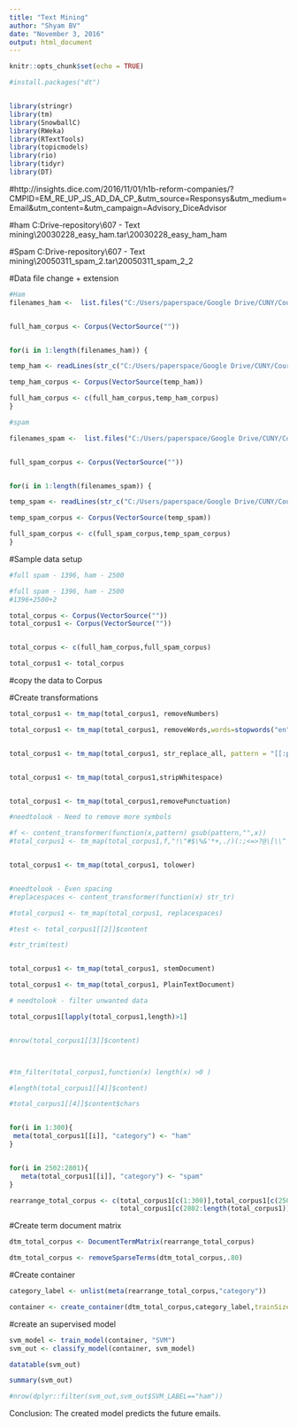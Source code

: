 ```yaml
---
title: "Text Mining"
author: "Shyam BV"
date: "November 3, 2016"
output: html_document
---
```


```r
knitr::opts_chunk$set(echo = TRUE)

#install.packages("dt")


library(stringr)
library(tm)
library(SnowballC)
library(RWeka)
library(RTextTools)
library(topicmodels)
library(rio)
library(tidyr)
library(DT)
```

#http://insights.dice.com/2016/11/01/h1b-reform-companies/?CMPID=EM_RE_UP_JS_AD_DA_CP_&utm_source=Responsys&utm_medium=Email&utm_content=&utm_campaign=Advisory_DiceAdvisor


#ham
C:\Users\paperspace\Google Drive\CUNY\Courses\CUNY-repository\607\Week 10 - Text mining\Data\20030228_easy_ham.tar\20030228_easy_ham\easy_ham

#Spam
C:\Users\paperspace\Google Drive\CUNY\Courses\CUNY-repository\607\Week 10 - Text mining\Data\20050311_spam_2.tar\20050311_spam_2\spam_2

#Data file change + extension

```r

#Ham
filenames_ham <-  list.files("C:/Users/paperspace/Google Drive/CUNY/Courses/CUNY-repository/607/Week 10 - Text mining/Data/20030228_easy_ham.tar/20030228_easy_ham/easy_ham/")


full_ham_corpus <- Corpus(VectorSource(""))


for(i in 1:length(filenames_ham)) {

temp_ham <- readLines(str_c("C:/Users/paperspace/Google Drive/CUNY/Courses/CUNY-repository/607/Week 10 - Text mining/Data/20030228_easy_ham.tar/20030228_easy_ham/easy_ham/",filenames_ham[i])) %>% str_c(collapse = "")

temp_ham_corpus <- Corpus(VectorSource(temp_ham))

full_ham_corpus <- c(full_ham_corpus,temp_ham_corpus)
}

#spam

filenames_spam <-  list.files("C:/Users/paperspace/Google Drive/CUNY/Courses/CUNY-repository/607/Week 10 - Text mining/Data/20050311_spam_2.tar/20050311_spam_2/spam_2")


full_spam_corpus <- Corpus(VectorSource(""))


for(i in 1:length(filenames_spam)) {

temp_spam <- readLines(str_c("C:/Users/paperspace/Google Drive/CUNY/Courses/CUNY-repository/607/Week 10 - Text mining/Data/20050311_spam_2.tar/20050311_spam_2/spam_2/",filenames_spam[i])) %>% str_c(collapse = "")

temp_spam_corpus <- Corpus(VectorSource(temp_spam))

full_spam_corpus <- c(full_spam_corpus,temp_spam_corpus)
}


```



#Sample data setup

```r

#full spam - 1396, ham - 2500

#full spam - 1396, ham - 2500
#1396+2500+2

total_corpus <- Corpus(VectorSource(""))
total_corpus1 <- Corpus(VectorSource(""))


total_corpus <- c(full_ham_corpus,full_spam_corpus)

total_corpus1 <- total_corpus


```



#copy the data to Corpus


#Create transformations

```r

total_corpus1 <- tm_map(total_corpus1, removeNumbers)

total_corpus1 <- tm_map(total_corpus1, removeWords,words=stopwords("en"))


total_corpus1 <- tm_map(total_corpus1, str_replace_all, pattern = "[[:punct:]]", replacement = " ")


total_corpus1 <- tm_map(total_corpus1,stripWhitespace)


total_corpus1 <- tm_map(total_corpus1,removePunctuation)

#needtolook - Need to remove more symbols

#f <- content_transformer(function(x,pattern) gsub(pattern,"",x))
#total_corpus1 <- tm_map(total_corpus1,f,"!\"#$\%&'*+,./)(:;<=>?@\[\\^`{|}~")


total_corpus1 <- tm_map(total_corpus1, tolower)


#needtolook - Even spacing
#replacespaces <- content_transformer(function(x) str_tr) 

#total_corpus1 <- tm_map(total_corpus1, replacespaces)

#test <- total_corpus1[[2]]$content

#str_trim(test)


total_corpus1 <- tm_map(total_corpus1, stemDocument)

total_corpus1 <- tm_map(total_corpus1, PlainTextDocument)

# needtolook - filter unwanted data

total_corpus1[lapply(total_corpus1,length)>1]


#nrow(total_corpus1[[3]]$content)



#tm_filter(total_corpus1,function(x) length(x) >0 )

#length(total_corpus1[[4]]$content)

#total_corpus1[[4]]$content$chars


for(i in 1:300){
 meta(total_corpus1[[i]], "category") <- "ham"
}


for(i in 2502:2801){
   meta(total_corpus1[[i]], "category") <- "spam"
}

rearrange_total_corpus <- c(total_corpus1[c(1:300)],total_corpus1[c(2502:2801)],total_corpus1[c(301:2501)],
                            total_corpus1[c(2802:length(total_corpus1))])


```


#Create term document matrix

```r

dtm_total_corpus <- DocumentTermMatrix(rearrange_total_corpus)

dtm_total_corpus <- removeSparseTerms(dtm_total_corpus,.80)

```



#Create container


```r
category_label <- unlist(meta(rearrange_total_corpus,"category"))

container <- create_container(dtm_total_corpus,category_label,trainSize = 1:length(unlist(meta(rearrange_total_corpus,"category"))),testSize = (length(unlist(meta(rearrange_total_corpus,"category"))) +1) :length(rearrange_total_corpus),virgin = FALSE)

```


#create an supervised model


```r

svm_model <- train_model(container, "SVM")
svm_out <- classify_model(container, svm_model)

datatable(svm_out)

summary(svm_out)

#nrow(dplyr::filter(svm_out,svm_out$SVM_LABEL=="ham"))


```

Conclusion: The created model predicts the future emails.
